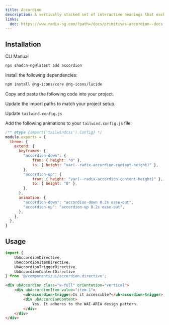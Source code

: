 ```yaml
---
title: Accordion
description: A vertically stacked set of interactive headings that each reveal a section of content.
links:
  doc: https://www.radix-ng.com/?path=/docs/primitives-accordion--docs
---
```


<ComponentPreview
  name="accordion-demo"
  class="[&_*_ub-select-content]:sm:max-w-[70%] [&_*_ub-select-content]:w-3/5"
/>

## Installation

<Tabs defaultValue="cli">

<TabsList>
    <TabsTrigger value="cli">CLI</TabsTrigger>
    <TabsTrigger value="manual">Manual</TabsTrigger>
</TabsList>

<TabsContent value="cli">

```bash frame="code"
npx shadcn-ng@latest add accordion
```

</TabsContent>

<TabsContent value="manual">

<Steps>

<Step>Install the following dependencies:</Step>

```bash
npm install @ng-icons/core @ng-icons/lucide
```

<Step>Copy and paste the following code into your project.</Step>

<ComponentSource name="accordion" />

<Step>Update the import paths to match your project setup.</Step>

<Step>Update `tailwind.config.js`</Step>

Add the following animations to your `tailwind.config.js` file:

```js {5-18}
/** @type {import('tailwindcss').Config} */
module.exports = {
  theme: {
    extend: {
      keyframes: {
        "accordion-down": {
            from: { height: "0" },
            to: { height: "var(--radix-accordion-content-height)" },
        },
        "accordion-up": {
            from: { height: "var(--radix-accordion-content-height)" },
            to: { height: "0" },
        },
      },
      animation: {
        "accordion-down": "accordion-down 0.2s ease-out",
        "accordion-up": "accordion-up 0.2s ease-out",
      },
    },
  },
}
```

</Steps>

</TabsContent>

</Tabs>

## Usage

```ts
import {
    UbAccordionDirective,
    UbAccordionItemDirective,
    UbAccordionTriggerDirective,
    UbAccordionContentDirective
} from '@/components/ui/accordion.directive';
```

```html
<div ubAccordion class="w-full" orientation="vertical">
    <div ubAccordionItem value="item-1">
        <ub-accordion-trigger>Is it accessible?</ub-accordion-trigger>
        <div ubAccordionContent>
            Yes. It adheres to the WAI-ARIA design pattern.
        </div>
    </div>
</div>
```

